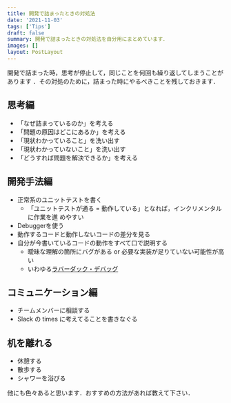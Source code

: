 ```yaml
---
title: 開発で詰まったときの対処法
date: '2021-11-03'
tags: ['Tips']
draft: false
summary: 開発で詰まったときの対処法を自分用にまとめています．
images: []
layout: PostLayout
---
```


開発で詰まった時，思考が停止して，同じことを何回も繰り返してしまうことがあります
．その対処のために，詰まった時にやるべきことを残しておきます．

## 思考編

- 「なぜ詰まっているのか」を考える
- 「問題の原因はどこにあるか」を考える
- 「現状わかっていること」を洗い出す
- 「現状わかっていないこと」を洗い出す
- 「どうすれば問題を解決できるか」を考える

## 開発手法編

- 正常系のユニットテストを書く
  - 「ユニットテストが通る = 動作している」となれば，インクリメンタルに作業を進
    めやすい
- Debuggerを使う
- 動作するコードと動作しないコードの差分を見る
- 自分が今書いているコードの動作をすべて口で説明する
  - 曖昧な理解の箇所にバグがある or 必要な実装が足りていない可能性が高い
  - いわゆる[ラバーダック・デバッグ](https://ja.wikipedia.org/wiki/%E3%83%A9%E3%83%90%E3%83%BC%E3%83%80%E3%83%83%E3%82%AF%E3%83%BB%E3%83%87%E3%83%90%E3%83%83%E3%82%B0)

## コミュニケーション編

- チームメンバーに相談する
- Slack の times に考えてることを書きなぐる

## 机を離れる

- 休憩する
- 散歩する
- シャワーを浴びる

他にも色々あると思います．おすすめの方法があれば教えて下さい．